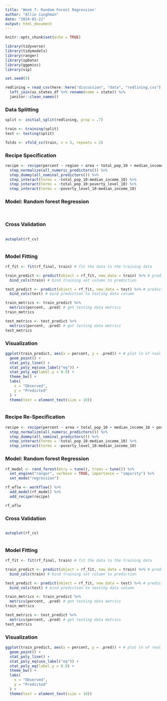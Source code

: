 ```yaml
---
title: 'Week 7: Random Forest Regression'
author: "Allie Caughman"
date: "2024-01-22"
output: html_document
---
```


```r
knitr::opts_chunk$set(echo = TRUE)

library(tidyverse)
library(tidymodels)
library(ranger)
library(spData)
library(ggpmisc)
library(vip)

set.seed(5)
```

```r
redlining = read_csv(here::here("discussion", "data", "redlining.csv")) %>% 
  left_join(us_states_df %>% rename(name = state)) %>% 
  janitor::clean_names()
```

### Data Splitting

```r
split <- initial_split(redlining, prop = .7)

train <- training(split)
test <- testing(split)

folds <- vfold_cv(train, v = 5, repeats = 2)
```

### Recipe Specification

```r
recipe <- recipe(percent ~ region + area + total_pop_10 + median_income_10 + poverty_level_10, data = train)%>%
  step_normalize(all_numeric_predictors()) %>% 
  step_dummy(all_nominal_predictors()) %>% 
  step_interact(terms = ~total_pop_10:median_income_10) %>% 
  step_interact(terms = ~total_pop_10:poverty_level_10) %>% 
  step_interact(terms = ~poverty_level_10:median_income_10) 
```

### Model: Random forest Regression

```r

```

```r

```

### Cross Validation

```r

```

```r
autoplot(rf_cv)
```

```r

```

### Model Fitting

```r
rf_fit <- fit(rf_final, train) # fit the data to the training data
```

```r
train_predict <- predict(object = rf_fit, new_data = train) %>% # predict the training set
  bind_cols(train) # bind training set column to prediction

test_predict <- predict(object = rf_fit, new_data = test) %>% # predict the training set
  bind_cols(test) # bind prediction to testing data column
```

```r
train_metrics <- train_predict %>%
  metrics(percent, .pred) # get testing data metrics
train_metrics

test_metrics <- test_predict %>%
  metrics(percent, .pred) # get testing data metrics
test_metrics
```

### Visualization

```r
ggplot(train_predict, aes(x = percent, y = .pred)) + # plot ln of real versus ln of predicted
  geom_point() +
  stat_poly_line() +
  stat_poly_eq(use_label("eq")) +
  stat_poly_eq(label.y = 0.9) +
  theme_bw() +
  labs(
    x = "Observed",
    y = "Predicted"
  ) +
  theme(text = element_text(size = 10))

```

```r

```

### Recipe Re-Specification

```r
recipe <- recipe(percent ~ area + total_pop_10 + median_income_10 + poverty_level_10, data = train)%>%
  step_normalize(all_numeric_predictors()) %>% 
  step_dummy(all_nominal_predictors()) %>% 
  step_interact(terms = ~total_pop_10:median_income_10) %>% 
  step_interact(terms = ~poverty_level_10:median_income_10) 
```

### Model: Random forest Regression

```r
rf_model <- rand_forest(mtry = tune(), trees = tune()) %>%
  set_engine("ranger", verbose = TRUE, importance = "impurity") %>% 
  set_mode("regression")
```

```r
rf_wflw <- workflow() %>%
  add_model(rf_model) %>%
  add_recipe(recipe)

rf_wflw
```

### Cross Validation

```r

```

```r
autoplot(rf_cv)
```

```r

```

### Model Fitting

```r
rf_fit <- fit(rf_final, train) # fit the data to the training data
```

```r
train_predict <- predict(object = rf_fit, new_data = train) %>% # predict the training set
  bind_cols(train) # bind training set column to prediction

test_predict <- predict(object = rf_fit, new_data = test) %>% # predict the training set
  bind_cols(test) # bind prediction to testing data column
```

```r
train_metrics <- train_predict %>%
  metrics(percent, .pred) # get testing data metrics
train_metrics

test_metrics <- test_predict %>%
  metrics(percent, .pred) # get testing data metrics
test_metrics
```

### Visualization

```r
ggplot(train_predict, aes(x = percent, y = .pred)) + # plot ln of real versus ln of predicted
  geom_point() +
  stat_poly_line() +
  stat_poly_eq(use_label("eq")) +
  stat_poly_eq(label.y = 0.9) +
  theme_bw() +
  labs(
    x = "Observed",
    y = "Predicted"
  ) +
  theme(text = element_text(size = 10))
```

```r

```
